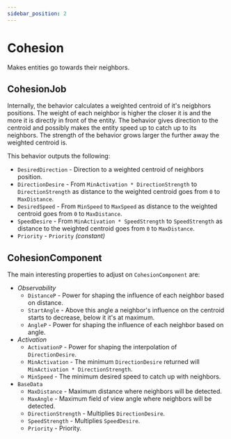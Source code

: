 ```yaml
---
sidebar_position: 2
---
```



# Cohesion

Makes entities go towards their neighbors. 

## CohesionJob

Internally, the behavior calculates a weighted centroid of it's neigbhors positions. The weight of each neighbor is higher the closer it is and the more it is directly in front of the entity. The behavior gives direction to the centroid and possibly makes the entity speed up to catch up to its neighbors. The strength of the behavior grows larger the further away the weighted centroid is.

This behavior outputs the following: 
- `DesiredDirection` - Direction to a weighted centroid of neighbors position.
- `DirectionDesire` - From `MinActivation * DirectionStrength` to `DirectionStrength` as distance to the weighted centroid goes from `0` to `MaxDistance`.
- `DesiredSpeed` - From `MinSpeed` to `MaxSpeed` as distance to the weighted centroid goes from `0` to `MaxDistance`.
- `SpeedDesire` - From `MinActivation * SpeedStrength` to `SpeedStrength` as distance to the weighted centroid goes from `0` to `MaxDistance`.
- `Priority` -  `Priority` *(constant)*

## CohesionComponent

The main interesting properties to adjust on `CohesionComponent` are:

- *Observability*
    - `DistanceP` - Power for shaping the influence of each neighbor based on distance.
    - `StartAngle` - Above this angle a neighbor's influence on the centroid starts to decrease, below it it's at maximum.
    - `AngleP` - Power for shaping the influence of each neighbor based on angle.
- *Activation*
    - `ActivationP` - Power for shaping the interpolation of `DirectionDesire`.
    - `MinActivation` - The minimum `DirectionDesire` returned will `MinActivation * DirectionStrength`.
    - `MinSpeed` - The minimum desired speed to catch up with neighbors.
- `BaseData`
    - `MaxDistance` - Maximum distance where neighbors will be detected.
    - `MaxAngle` - Maximum field of view angle where neighbors will be detected.
    - `DirectionStrength` - Multiplies `DirectionDesire`.
    - `SpeedStrength` - Multiplies `SpeedDesire`.
    - `Priority` - Priority.